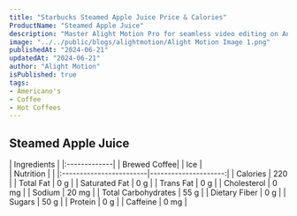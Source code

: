 ```yaml
---
title: "Starbucks Steamed Apple Juice Price & Calories"
ProductName: "Steamed Apple Juice" 
description: "Master Alight Motion Pro for seamless video editing on Android, iOS, and Tablets with our ultimate guide, unlocking advanced features and elevating your skills in 2024!"
image: "../../public/blogs/alightmotion/Alight Motion Image 1.png"
publishedAt: "2024-06-21"
updatedAt: "2024-06-21"
author: "Alight Motion"
isPublished: true
tags:
- Americano's
- Coffee
- Hot Coffees   
---
```


 
## Steamed Apple Juice 
  
<div className="tables-container">
  <div className="table-wrapper">
    | Ingredients  |  
    |:-------------|
    | Brewed Coffee|
    | Ice          |
  </div>
  <div className="table-wrapper">
    | Nutrition               |                      |  
    |:------------------------|---------------------:|
    | Calories                | 220                    |
    | Total Fat               | 0 g                  |
    | Saturated Fat           | 0 g                  |
    | Trans Fat               | 0 g                  |
    | Cholesterol             | 0 mg                 |
    | Sodium                  | 20 mg                |
    | Total Carbohydrates     | 55 g                  |
    | Dietary Fiber           | 0 g                  |
    | Sugars                  | 50 g                  |
    | Protein                 | 0 g                  |
    | Caffeine                | 0 mg               |
  </div>
</div>
<style jsx>{`
  .tables-container {
    display: flex;
    flex-direction: row;
    gap: 30px;
  }
  .table-wrapper {
    width: 500px; /* Adjust as needed */
  }
  @media (max-width: 768px) {
    .tables-container {
      flex-direction: column;
      gap: 0px; /* Adjust as needed */
    }
    .table-wrapper {
      width: 100%; /* Adjust as needed */
    }
  }
`}</style>
